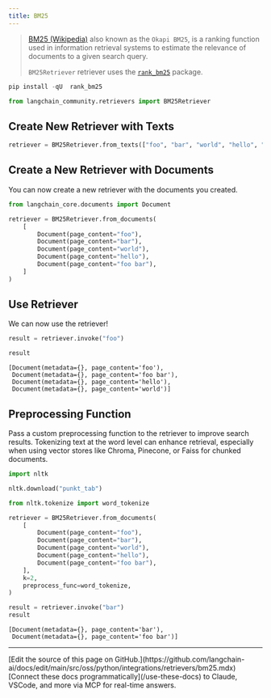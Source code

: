 ```yaml
---
title: BM25
---
```


>[BM25 (Wikipedia)](https://en.wikipedia.org/wiki/Okapi_BM25) also known as the `Okapi BM25`, is a ranking function used in information retrieval systems to estimate the relevance of documents to a given search query.
>
>`BM25Retriever` retriever uses the [`rank_bm25`](https://github.com/dorianbrown/rank_bm25) package.

```python
pip install -qU  rank_bm25
```

```python
from langchain_community.retrievers import BM25Retriever
```

## Create New Retriever with Texts

```python
retriever = BM25Retriever.from_texts(["foo", "bar", "world", "hello", "foo bar"])
```

## Create a New Retriever with Documents

You can now create a new retriever with the documents you created.

```python
from langchain_core.documents import Document

retriever = BM25Retriever.from_documents(
    [
        Document(page_content="foo"),
        Document(page_content="bar"),
        Document(page_content="world"),
        Document(page_content="hello"),
        Document(page_content="foo bar"),
    ]
)
```

## Use Retriever

We can now use the retriever!

```python
result = retriever.invoke("foo")
```

```python
result
```

```output
[Document(metadata={}, page_content='foo'),
 Document(metadata={}, page_content='foo bar'),
 Document(metadata={}, page_content='hello'),
 Document(metadata={}, page_content='world')]
```

## Preprocessing Function

Pass a custom preprocessing function to the retriever to improve search results. Tokenizing text at the word level can enhance retrieval, especially when using vector stores like Chroma, Pinecone, or Faiss for chunked documents.

```python
import nltk

nltk.download("punkt_tab")
```

```python
from nltk.tokenize import word_tokenize

retriever = BM25Retriever.from_documents(
    [
        Document(page_content="foo"),
        Document(page_content="bar"),
        Document(page_content="world"),
        Document(page_content="hello"),
        Document(page_content="foo bar"),
    ],
    k=2,
    preprocess_func=word_tokenize,
)

result = retriever.invoke("bar")
result
```

```output
[Document(metadata={}, page_content='bar'),
 Document(metadata={}, page_content='foo bar')]
```

---

<Callout icon="pen-to-square" iconType="regular">
    [Edit the source of this page on GitHub.](https://github.com/langchain-ai/docs/edit/main/src/oss/python/integrations/retrievers/bm25.mdx)
</Callout>
<Tip icon="terminal" iconType="regular">
    [Connect these docs programmatically](/use-these-docs) to Claude, VSCode, and more via MCP for    real-time answers.
</Tip>

